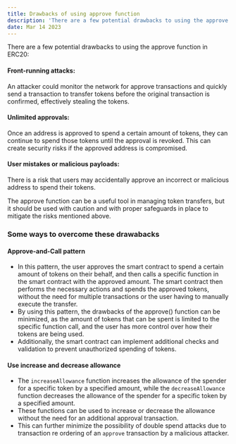 ```yaml
---
title: Drawbacks of using approve function
description: 'There are a few potential drawbacks to using the approve function in ERC20'
date: Mar 14 2023
---
```


There are a few potential drawbacks to using the approve function in ERC20:

#### Front-running attacks:

An attacker could monitor the network for approve transactions and quickly send a transaction to transfer tokens before the original transaction is confirmed, effectively stealing the tokens.

#### Unlimited approvals:

Once an address is approved to spend a certain amount of tokens, they can continue to spend those tokens until the approval is revoked. This can create security risks if the approved address is compromised.

#### User mistakes or malicious payloads:

There is a risk that users may accidentally approve an incorrect or malicious address to spend their tokens.

The approve function can be a useful tool in managing token transfers, but it should be used with caution and with proper safeguards in place to mitigate the risks mentioned above.

### Some ways to overcome these drawabacks

#### Approve-and-Call pattern

- In this pattern, the user approves the smart contract to spend a certain amount of tokens on their behalf, and then calls a specific function in the smart contract with the approved amount. The smart contract then performs the necessary actions and spends the approved tokens, without the need for multiple transactions or the user having to manually execute the transfer.
- By using this pattern, the drawbacks of the approve() function can be minimized, as the amount of tokens that can be spent is limited to the specific function call, and the user has more control over how their tokens are being used.
- Additionally, the smart contract can implement additional checks and validation to prevent unauthorized spending of tokens.

#### Use increase and decrease allowance

- The `increaseAllowance` function increases the allowance of the spender for a specific token by a specified amount, while the `decreaseAllowance` function decreases the allowance of the spender for a specific token by a specified amount.
- These functions can be used to increase or decrease the allowance without the need for an additional approval transaction.
- This can further minimize the possibility of double spend attacks due to transaction re ordering of an `approve` transaction by a malicious attacker.
